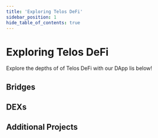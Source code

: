 ---
title: 'Exploring Telos DeFi'
sidebar_position: 1
hide_table_of_contents: true
---


# Exploring Telos DeFi

Explore the depths of of Telos DeFi with our DApp lis below!


## Bridges 

<div class="app-cards-display">

<CompanyCard
    appName='ChainPort'
    logoURL='https://pbs.twimg.com/profile_images/1404186317416767491/VE-tUL-q_400x400.png'
    xURL='https://twitter.com/chain_port'
    websiteURL='https://www.chainport.io/'
    description='ChainPort is a next-gen cross-chain bridge that provides custodian-level security with full interoperability. ChainPort introduces an unprecedented level of security architecture, porting tokens safely across blockchains with just a click.'
/>

<CompanyCard
    appName='Elk Finance'
    logoURL='https://4126527139-files.gitbook.io/~/files/v0/b/gitbook-x-prod.appspot.com/o/spaces%2F-MW_PNk7A0t0ux_cdlkt-887967055%2Fuploads%2FKq7UvOuixpKtHXiLZ54l%2FElk%20Logo%20512x512.png?alt=media&token=785092f4-1f8c-4d1e-a06e-95ff24de0944'
    xURL='https://twitter.com/elk_finance'
    websiteURL='https://elk.finance/'
    description='Elk enables fast, safe, cheap, and trustless cross-chain value exchange across all blockchains.'
/>

<CompanyCard
    appName='Symbiosis Finance'
    logoURL='https://uploads-ssl.webflow.com/61fcf1270803af7f74e70710/624b0bd2de671b0f97651692_logo%20black-solo.png'
    xURL='https://twitter.com/symbiosis_fi'
    websiteURL='https://app.symbiosis.finance/swap?chainIn=Ethereum&tokenIn=ETH'
    description='Symbiosis is a decentralized multi-chain liquidity protocol that enables users to perform any crypto token swaps across multiple blockchains with a single click.'
/>

</div>

## DEXs

<div class="app-cards-display">

<CompanyCard
    appName='Airswap'
    logoURL='https://seeklogo.com/images/A/airswap-ast-logo-3BB5D1E9DD-seeklogo.com.png'
    xURL='https://twitter.com/airswap'
    websiteURL='https://www.airswap.io/#/'
    description='Airswap is an open developer community focused on decentralized trading systems. AirSwap technology powers peer-to-peer networks using de facto standard RFQ and LastLook protocols making it the top choice for traditional market makers entering the decentralized financial system.'
/>

<CompanyCard
    appName='Akka Finance'
    logoURL='https://i.ibb.co/s6GCzqH/rd-Avz-Jxw-400x400-removebg-preview.png'
    xURL='https://twitter.com/akka_finance'
    websiteURL='https://www.akka.finance/'
    description='Akka Finance is a decentralized exchange and bridge aggregator that uses AI to optimize cross-chain swaps.'
/>

<CompanyCard
    appName='Arable Finance'
    logoURL='https://avatars.githubusercontent.com/u/89365999?s=200&v=4'
    xURL='https://twitter.com/ArableProtocol'
    websiteURL='https://www.arable.finance/'
    description='Arable offers a low-fee EVM compatible cosmos chain, multichain derivatives trading, farming, copy trading and voting power lending service on EVM and Cosmos.'
/>

</div>

## Additional Projects

<div class="app-cards-display">

<CompanyCard
    appName='Fortis'
    logoURL='https://fortisfinance.io/static/media/FlatLogo.9d8c0cc897682f273ee68febfb5be4ae.svg'
    xURL='https://twitter.com/FortisNetwork'
    websiteURL='https://fortisfinance.io/'
    description='Fortis Network is a financial movement, developing solutions that allow users to take control of their finances in an accessible way. Our goal is to bring DeFi to the masses and reward our community of visionaries as they build the economy of tomorrow. The Fortis ecosystem commenced on Telos Native and has now transitioned to become a Telos EVM project. The first-ever Daily Return on Investment (DROI) platform built on Telos that pays out 1% daily in $FORT to its users.'
/>

</div>